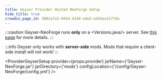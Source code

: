 ```yaml
---
title: Geyser Provider Hosted NeoForge Setup
hide_title: true
crowdin_page_id: d902afa3-0454-4140-a4e2-ed2dac617fda
---
```



:::caution
Geyser-NeoForge runs **only** on a <Versions.java/> server.
See [this page](/wiki/geyser/supported-versions#fabric-neoforge-servers) for more details.
:::

:::info
Geyser only works with **server-side** mods. Mods that require a client-side install will not work!
:::

<ProviderGeyserSetup 
    provider={props.provider} 
    jarName={'Geyser-NeoForge.jar'}
    jarDirectory={'mods'}
    configLocation={'/config/Geyser-NeoForge/config.yml'}
/>
